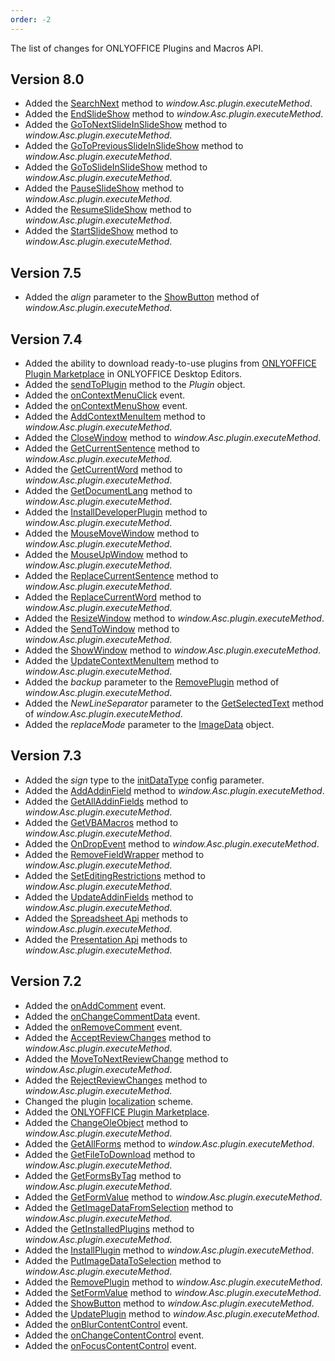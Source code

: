 ```yaml
---
order: -2
---
```

The list of changes for ONLYOFFICE Plugins and Macros API.

## Version 8.0

* Added the [SearchNext](/plugin/executemethod/text/searchnext) method to *window\.Asc.plugin.executeMethod*.
* Added the [EndSlideShow](/plugin/executemethod/slide/endslideshow) method to *window\.Asc.plugin.executeMethod*.
* Added the [GoToNextSlideInSlideShow](/plugin/executemethod/slide/gotonextslideinslideshow) method to *window\.Asc.plugin.executeMethod*.
* Added the [GoToPreviousSlideInSlideShow](/plugin/executemethod/slide/gotopreviousslideinslideshow) method to *window\.Asc.plugin.executeMethod*.
* Added the [GoToSlideInSlideShow](/plugin/executemethod/slide/gotoslideinslideshow) method to *window\.Asc.plugin.executeMethod*.
* Added the [PauseSlideShow](/plugin/executemethod/slide/pauseslideshow) method to *window\.Asc.plugin.executeMethod*.
* Added the [ResumeSlideShow](/plugin/executemethod/slide/resumeslideshow) method to *window\.Asc.plugin.executeMethod*.
* Added the [StartSlideShow](/plugin/executemethod/slide/startslideshow) method to *window\.Asc.plugin.executeMethod*.

## Version 7.5

* Added the *align* parameter to the [ShowButton](/plugin/executemethod/common/showbutton) method of *window\.Asc.plugin.executeMethod*.

## Version 7.4

* Added the ability to download ready-to-use plugins from [ONLYOFFICE Plugin Marketplace](/plugin/installation/desktop#plugin-manager) in ONLYOFFICE Desktop Editors.
* Added the [sendToPlugin](/plugin/sendtoplugin) method to the *Plugin* object.
* Added the [onContextMenuClick](/plugin/events/oncontextmenuclick) event.
* Added the [onContextMenuShow](/plugin/events/oncontextmenushow) event.
* Added the [AddContextMenuItem](/plugin/executemethod/common/addcontextmenuitem) method to *window\.Asc.plugin.executeMethod*.
* Added the [CloseWindow](/plugin/executemethod/common/closewindow) method to *window\.Asc.plugin.executeMethod*.
* Added the [GetCurrentSentence](/plugin/executemethod/text/getcurrentsentence) method to *window\.Asc.plugin.executeMethod*.
* Added the [GetCurrentWord](/plugin/executemethod/text/getcurrentword) method to *window\.Asc.plugin.executeMethod*.
* Added the [GetDocumentLang](/plugin/executemethod/common/getdocumentlang) method to *window\.Asc.plugin.executeMethod*.
* Added the [InstallDeveloperPlugin](/plugin/executemethod/common/installdeveloperplugin) method to *window\.Asc.plugin.executeMethod*.
* Added the [MouseMoveWindow](/plugin/executemethod/common/mousemovewindow) method to *window\.Asc.plugin.executeMethod*.
* Added the [MouseUpWindow](/plugin/executemethod/common/mouseupwindow) method to *window\.Asc.plugin.executeMethod*.
* Added the [ReplaceCurrentSentence](/plugin/executemethod/text/replacecurrentsentence) method to *window\.Asc.plugin.executeMethod*.
* Added the [ReplaceCurrentWord](/plugin/executemethod/text/replacecurrentword) method to *window\.Asc.plugin.executeMethod*.
* Added the [ResizeWindow](/plugin/executemethod/common/resizewindow) method to *window\.Asc.plugin.executeMethod*.
* Added the [SendToWindow](/plugin/executemethod/common/sendtowindow) method to *window\.Asc.plugin.executeMethod*.
* Added the [ShowWindow](/plugin/executemethod/common/showwindow) method to *window\.Asc.plugin.executeMethod*.
* Added the [UpdateContextMenuItem](/plugin/executemethod/common/updatecontextmenuitem) method to *window\.Asc.plugin.executeMethod*.
* Added the *backup* parameter to the [RemovePlugin](/plugin/executemethod/common/removeplugin) method of *window\.Asc.plugin.executeMethod*.
* Added the *NewLineSeparator* parameter to the [GetSelectedText](/plugin/executemethod/common/getselectedtext) method of *window\.Asc.plugin.executeMethod*.
* Added the *replaceMode* parameter to the [ImageData](/plugin/global#ImageData) object.

## Version 7.3

* Added the *sign* type to the [initDataType](/plugin/config#initDataType) config parameter.
* Added the [AddAddinField](/plugin/executemethod/text/addaddinfield) method to *window\.Asc.plugin.executeMethod*.
* Added the [GetAllAddinFields](/plugin/executemethod/text/getalladdinfields) method to *window\.Asc.plugin.executeMethod*.
* Added the [GetVBAMacros](/plugin/executemethod/common/getvbamacros) method to *window\.Asc.plugin.executeMethod*.
* Added the [OnDropEvent](/plugin/executemethod/common/ondropevent) method to *window\.Asc.plugin.executeMethod*.
* Added the [RemoveFieldWrapper](/plugin/executemethod/text/removefieldwrapper) method to *window\.Asc.plugin.executeMethod*.
* Added the [SetEditingRestrictions](/plugin/executemethod/text/seteditingrestrictions) method to *window\.Asc.plugin.executeMethod*.
* Added the [UpdateAddinFields](/plugin/executemethod/text/updateaddinfields) method to *window\.Asc.plugin.executeMethod*.
* Added the [Spreadsheet Api](/plugin/executemethod/cell) methods to *window\.Asc.plugin.executeMethod*.
* Added the [Presentation Api](/plugin/executemethod/slide) methods to *window\.Asc.plugin.executeMethod*.

## Version 7.2

* Added the [onAddComment](/plugin/events/onaddcomment) event.
* Added the [onChangeCommentData](/plugin/events/onchangecommentdata) event.
* Added the [onRemoveComment](/plugin/events/onremovecomment) event.
* Added the [AcceptReviewChanges](/plugin/executemethod/text/acceptreviewchanges) method to *window\.Asc.plugin.executeMethod*.
* Added the [MoveToNextReviewChange](/plugin/executemethod/text/movetonextreviewchange) method to *window\.Asc.plugin.executeMethod*.
* Added the [RejectReviewChanges](/plugin/executemethod/text/rejectreviewchanges) method to *window\.Asc.plugin.executeMethod*.
* Changed the plugin [localization](/plugin/localization) scheme.
* Added the [ONLYOFFICE Plugin Marketplace](/plugin/installation/onpremises#plugin-manager).
* Added the [ChangeOleObject](/plugin/executemethod/text/changeoleobject) method to *window\.Asc.plugin.executeMethod*.
* Added the [GetAllForms](/plugin/executemethod/form/getallforms) method to *window\.Asc.plugin.executeMethod*.
* Added the [GetFileToDownload](/plugin/executemethod/common/getfiletodownload) method to *window\.Asc.plugin.executeMethod*.
* Added the [GetFormsByTag](/plugin/executemethod/form/getformsbytag) method to *window\.Asc.plugin.executeMethod*.
* Added the [GetFormValue](/plugin/executemethod/form/getformvalue) method to *window\.Asc.plugin.executeMethod*.
* Added the [GetImageDataFromSelection](/plugin/executemethod/common/getimagedatafromselection) method to *window\.Asc.plugin.executeMethod*.
* Added the [GetInstalledPlugins](/plugin/executemethod/common/getinstalledplugins) method to *window\.Asc.plugin.executeMethod*.
* Added the [InstallPlugin](/plugin/executemethod/common/installplugin) method to *window\.Asc.plugin.executeMethod*.
* Added the [PutImageDataToSelection](/plugin/executemethod/common/putimagedatatoselection) method to *window\.Asc.plugin.executeMethod*.
* Added the [RemovePlugin](/plugin/executemethod/common/removeplugin) method to *window\.Asc.plugin.executeMethod*.
* Added the [SetFormValue](/plugin/executemethod/form/setformvalue) method to *window\.Asc.plugin.executeMethod*.
* Added the [ShowButton](/plugin/executemethod/common/showbutton) method to *window\.Asc.plugin.executeMethod*.
* Added the [UpdatePlugin](/plugin/executemethod/common/updateplugin) method to *window\.Asc.plugin.executeMethod*.
* Added the [onBlurContentControl](/plugin/events/onblurcontentcontrol) event.
* Added the [onChangeContentControl](/plugin/events/onchangecontentcontrol) event.
* Added the [onFocusContentControl](/plugin/events/onfocuscontentcontrol) event.
